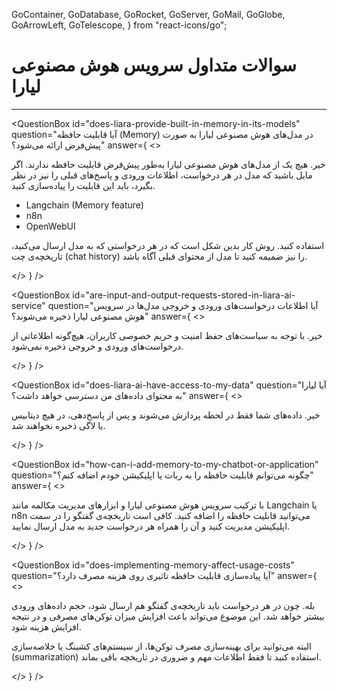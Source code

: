   GoContainer,
  GoDatabase,
  GoRocket,
  GoServer,
  GoMail,
  GoGlobe,
  GoArrowLeft,
  GoTelescope,
} from "react-icons/go";


<Layout>
<Head>
<title>مستندات پرسش‌های متداول سرویس هوش مصنوعی - لیارا</title>
<meta property="og:title" content="مستندات خدمات رایانش ابری لیارا" />
<meta property="og:description" content="مستندات مربوط به سوالات پر تکرار و متداول کاربران در مورد سرویس و ای پی آی هوش مصنوعی لیارا و پاسخ آن‌ها"  />
</Head>


# سوالات متداول سرویس هوش مصنوعی لیارا
<hr className="mb-2" />

<QuestionBox
  id="does-liara-provide-built-in-memory-in-its-models"
  question="آیا قابلیت حافظه (Memory) در مدل‌های هوش مصنوعی لیارا به صورت پیش‌فرض ارائه می‌شود؟"
  answer={
    <>
      <p>
        خیر. هیچ یک از مدل‌های هوش مصنوعی لیارا به‌طور پیش‌فرض قابلیت حافظه ندارند.
        اگر مایل باشید که مدل در هر درخواست، اطلاعات ورودی و پاسخ‌های قبلی را نیز در نظر بگیرد،
        باید این قابلیت را پیاده‌سازی کنید.
      </p>
      <div className="h-2" />
      <ul className="list-disc pr-5">
        <li>Langchain (Memory feature)</li>
        <li>n8n</li>
        <li>OpenWebUI</li>
      </ul>
      <div className="h-2" />
      <p>
        استفاده کنید. روش کار بدین شکل است که در هر درخواستی که به مدل ارسال می‌کنید،
        تاریخچه‌ی چت (chat history) را نیز ضمیمه کنید تا مدل از محتوای قبلی آگاه باشد.
      </p>
    </>
  }
/>


<QuestionBox
  id="are-input-and-output-requests-stored-in-liara-ai-service"
  question="آیا اطلاعات درخواست‌های ورودی و خروجی مدل‌ها در سرویس هوش مصنوعی لیارا ذخیره می‌شوند؟"
  answer={
    <>
      <p>
        خیر. با توجه به سیاست‌های حفظ امنیت و حریم خصوصی کاربران، هیچ‌گونه اطلاعاتی از درخواست‌های ورودی و خروجی ذخیره نمی‌شود.
      </p>
    </>
  }
/>

<QuestionBox
  id="does-liara-ai-have-access-to-my-data"
  question="آیا لیارا به محتوای داده‌های من دسترسی خواهد داشت؟"
  answer={
    <>
      <p>
        خیر. داده‌های شما فقط در لحظه پردازش می‌شوند و پس از پاسخ‌دهی، در هیچ دیتابیس یا لاگی ذخیره نخواهند شد.
      </p>
    </>
  }
/>

<QuestionBox
  id="how-can-i-add-memory-to-my-chatbot-or-application"
  question="چگونه می‌توانم قابلیت حافظه را به ربات یا اپلیکیشن خودم اضافه کنم؟"
  answer={
    <>
      <p>
        با ترکیب سرویس هوش مصنوعی لیارا و ابزارهای مدیریت مکالمه مانند Langchain یا n8n می‌توانید قابلیت حافظه را اضافه کنید. کافی است تاریخچه‌ی گفتگو را در سمت اپلیکیشن مدیریت کنید و آن را همراه هر درخواست جدید به مدل ارسال نمایید.
      </p>
    </>
  }
/>

<QuestionBox
  id="does-implementing-memory-affect-usage-costs"
  question="آیا پیاده‌سازی قابلیت حافظه تاثیری روی هزینه مصرف دارد؟"
  answer={
    <>
      <p>
        بله. چون در هر درخواست باید تاریخچه‌ی گفتگو هم ارسال شود، حجم داده‌های ورودی بیشتر خواهد شد. این موضوع می‌تواند باعث افزایش میزان توکن‌های مصرفی و در نتیجه افزایش هزینه شود.
      </p>
      <p>
        البته می‌توانید برای بهینه‌سازی مصرف توکن‌ها، از سیستم‌های کشینگ یا خلاصه‌سازی (summarization) استفاده کنید تا فقط اطلاعات مهم و ضروری در تاریخچه باقی بماند.
      </p>
    </>
  }
/>

</Layout>